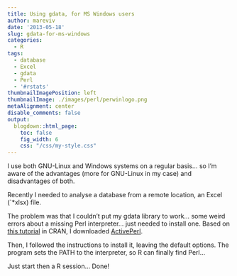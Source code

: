 ```yaml
---
title: Using gdata, for MS Windows users
author: mareviv
date: '2013-05-18'
slug: gdata-for-ms-windows
categories:
  - R
tags:
  - database
  - Excel
  - gdata
  - Perl
  - '#rstats'
thumbnailImagePosition: left
thumbnailImage: ./images/perl/perwinlogo.png
metaAlignment: center
disable_comments: false
output:
  blogdown::html_page:
    toc: false
    fig_width: 6
    css: "/css/my-style.css"
---
```


I use both GNU-Linux and Windows systems on a regular basis... so I'm aware of the advantages (more for GNU-Linux in my case) and disadvantages of both.

Recently I needed to analyse a database from a remote location, an Excel (`*xlsx) file.

The problem was that I couldn't put my gdata library to work... some weird errors about a missing Perl interpreter... just needed to install one. Based on [this tutorial](http://cran.r-project.org/web/packages/gdata/INSTALL){target="_blank"} in CRAN, I downloaded [ActivePerl](http://www.activestate.com/activeperl/downloads){target="_blank"}.

Then, I followed the instructions to install it, leaving the default options. The program sets the PATH to the interpreter, so R can finally find Perl...

Just start then a R session... Done!

